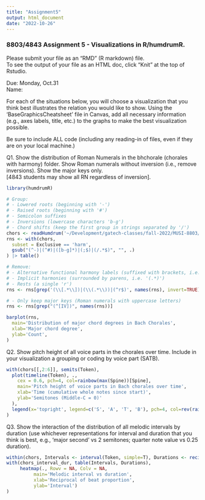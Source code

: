 ```yaml
---
title: "Assignment5"
output: html_document
date: "2022-10-26"
---
```

### 8803/4843 Assignment 5 - Visualizations in R/humdrumR.
Please submit your file as an "RMD" (R markdown) file.  
To see the output of your file as an HTML doc, click "Knit" at the top of Rstudio.

Due: Monday, Oct.31  
Name:  

For each of the situations below, you will choose a visualization that you think best illustrates the relation you would like to show. Using the 'BaseGraphicsCheatsheet' file in Canvas, add all necessary information (e.g., axes labels, title, etc.) to the graphs to make the best visualization possible.

Be sure to include ALL code (including any reading-in of files, even if they are on your local machine.)


Q1. Show the distribution of Roman Numerals in the bhchorale (chorales with harmony) folder. Show Roman numerals without inversion (i.e., remove inversions). Show the major keys only.  
[4843 students may show all RN regardless of inversion].

```r
library(humdrumR)

# Group:
# - Lowered roots (beginning with '-')
# - Raised roots (beginning with '#')
# - Semicolon suffixes
# - Inversions (lowercase characters 'b-g')
# - Chord shifts (keep the first group in strings separated by '/')
chors <- readHumdrum('~/Development/gatech-classes/fall-2022/MUSI-8803/ClassicalMusic/bach/bhchorales/chor')
rns <- with(chors,
  subset = Exclusive == 'harm',
  gsub("(^-)|(^#)|([b-g]*)|(;$)|(/.*$)", "", .)
) |> table()

# Remove:
# - Alternative functional harmony labels (suffixed with brackets, i.e. '[.*]')
# - Implicit harmonies (surrounded by parens, i.e. '(.*)')
# - Rests (a single 'r')
rns <- rns[grep('(\\[.*\\])|(\\(.*\\))|(^r$)', names(rns), invert=TRUE)]

# - Only keep major keys (Roman numerals with uppercase letters)
rns <- rns[grep("(^[IV])", names(rns))]

barplot(rns,
  main='Distribution of major chord degrees in Bach Chorales',
  xlab='Major chord degree',
  ylab='Count',
)

```

Q2. Show pitch height of all voice parts in the chorales over time. Include in your visualization a grouping or coding by voice part (SATB).


```r
with(chors[[,2:6]], semits(Token),
  plot(timeline(Token), .,
    cex = 0.6, pch=4, col=rainbow(max(Spine))[Spine],
    main='Pitch height of voice parts in Bach chorales over time',
    xlab='Time (cumulative whole notes since start)',
    ylab='Semitones (Middle-C = 0)'
  ),
  legend(x='topright', legend=c('S', 'A', 'T', 'B'), pch=4, col=rev(rainbow(max(Spine))[2:max(Spine)]))
)

```

Q3. Show the interaction of the distribution of all melodic intervals by duration (use whichever representations for interval and duration that you think is best, e.g., 'major second' vs 2 semitones; quarter note value vs 0.25 duration).


```r
within(chors, Intervals <- interval(Token, simple=T), Durations <- recip(Token)) -> chors_interval_dur
with(chors_interval_dur, table(Intervals, Durations),
     heatmap(., Rowv = NA, Colv = NA,
          main='Melodic interval vs duration',
          xlab='Reciprocal of beat proportion',
          ylab='Interval')
)

```

